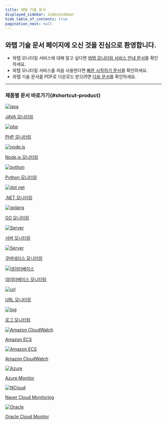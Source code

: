 ```yaml
---
title: 와탭 기술 문서
displayed_sidebar: indexSidebar
hide_table_of_contents: true
pagination_next: null
---
```


<div class='gs'>

## 와탭 기술 문서 페이지에 오신 것을 진심으로 환영합니다.

* 와탭 모니터링 서비스에 대해 알고 싶다면 [와탭 모니터링 서비스 안내 문서](getting-started/whatap-overview)를 확인하세요.
* 와탭 모니터링 서비스를 처음 사용한다면 [빠른 시작하기 문서](getting-started/quick-guide)를 확인하세요.
* 와탭 기술 문서를 PDF로 다운로드 받으려면 [다음 문서](reference)를 확인하세요.

</div>

---
### 제품별 문서 바로가기{#shortcut-product}

<div class='flex-container'>

<a href='apm/java-intro'>
<div class='apm-agent'>
<img src='/img/index-java.png' alt='java'/>
<p>JAVA 모니터링</p>
</div>
</a>

<a href='apm/intro-php'>
<div class='apm-agent'>
<img src='/img/index-php.png' alt='php'/>
<p>PHP 모니터링</p>
</div>
</a>

<a href='apm/nodejs-intro'>
<div class='apm-agent'>
<img src='/img/index-nodejs.png' alt='node.js'/>
<p>Node.js 모니터링</p>
</div>
</a>

<a href='apm/python-intro'>
<div class='apm-agent'>
<img src='/img/index-python.png' alt='python'/>
<p>Python 모니터링</p>
</div>
</a>

<a href='apm/dotnet-intro'>
<div class='apm-agent'>
<img src='/img/index-net.png' alt='dot net'/>
<p>.NET 모니터링</p>
</div>
</a>

<a href='apm/golang-intro'>
<div class='apm-agent'>
<img src='/img/index-golang.png' alt='golang'/>
<p>GO 모니터링</p>
</div>
</a>

<a href='server/server-intro'>
<div class='apm-agent'>
<img src='/img/index-server.png' alt='Server'/>
<p>서버 모니터링</p>
</div>
</a>

<a href='kubernetes/kubernetes-intro'>
<div class='apm-agent'>
<img src='/img/index-k8s.png' alt='Server'/>
<p>쿠버네티스 모니터링</p>
</div>
</a>

<a href='db/db-monitoring-intro'>
<div class='apm-agent'>
<img src='/img/index-db.png' alt='데이터베이스'/>
<p>데이터베이스 모니터링</p>
</div>
</a>

<a href='url/url-intro'>
<div class='apm-agent'>
<img src='/img/index-url.png' alt='url'/>
<p>URL 모니터링</p>
</div>
</a>

<!--
<a href='rum/rum-intro'>
<div class='apm-agent'>
<img src='/img/index-rum.png' alt='RUM'/>
<p>브라우저(RUM)</p>
</div>
</a>
-->

<a href='log/log-intro'>
<div class='apm-agent'>
<img src='/img/index-log.png' alt='log'/>
<p>로그 모니터링</p>
</div>
</a>

<a href='amazon-ecs/amazon-ecs-intro'>
<div class='apm-agent'>
<img src='/img/index-awsec2.png' alt='Amazon CloudWatch'/>
<p>Amazon ECS</p>
</div>
</a>

<a href='amazon-cloudwatch/amazon-cloudwatch-install'>
<div class='apm-agent'>
<img src='/img/index-aws.png' alt='Amazon ECS'/>
<p>Amazon CloudWatch</p>
</div>
</a>

<a href='azure/azure-monitor-install'>
<div class='apm-agent'>
<img src='/img/index-azure.png' alt='Azure'/>
<p>Azure Monitor</p>
</div>
</a>

<a href='ncloud/ncloud-monitoring-install'>
<div class='apm-agent nhn'>
<img src='/img/index-nhn.png' alt='NCloud'/>
<p>Naver Cloud Monitoring</p>
</div>
</a>

<a href='oracle-cloud/oracle-cloud-monitor-install'>
<div class='apm-agent'>
<img src='/img/index-oracle.png' alt='Oracle'/>
<p>Oracle Cloud Monitor</p>
</div>
</a>

</div>